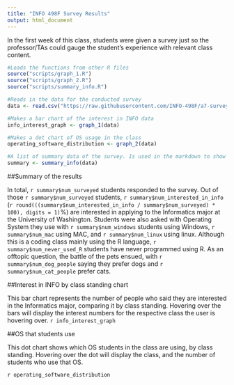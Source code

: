 ```yaml
---
title: "INFO 498F Survey Results"
output: html_document
---
```

In the first week of this class, students were given a survey just so the professor/TAs could gauge the student's experience with relevant class content.

```r

#Loads the functions from other R files
source("scripts/graph_1.R")
source("scripts/graph_2.R")
source("scripts/summary_info.R")

#Reads in the data for the conducted survey
data <- read.csv("https://raw.githubusercontent.com/INFO-498F/a7-survey-data/master/intro_survey_data.csv")

#Makes a bar chart of the interest in INFO data
info_interest_graph <- graph_1(data)

#Makes a dot chart of OS usage in the class
operating_software_distribution <- graph_2(data)

#A list of summary data of the survey. Is used in the markdown to show its summarized results
summary <- summary_info(data)
```

##Summary of the results

In total, `r summary$num_surveyed` students responded to the survey. Out of those `r summary$num_surveyed` students, `r summary$num_interested_in_info` (`r round(((summary$num_interested_in_info / summary$num_surveyed) * 100), digits = 1)`%) are interested in applying to the Informatics major at the University of Washington. Students were also asked with Operating System they use with `r summary$num_windows` students using Windows, `r summary$num_mac` using MAC, and `r summary$num_linux` using linux. Although this is a coding class mainly using the R language, `r summary$num_never_used_R` students have never programmed using R. As an offtopic question, the battle of the pets ensued, with `r summary$num_dog_people` saying they prefer dogs and `r summary$num_cat_people` prefer cats.

##Interest in INFO by class standing chart

This bar chart represents the number of people who said they are interested in the Informatics major, comparing it by class standing. Hovering over the bars will display the interest numbers for the respective class the user is hovering over.
`r info_interest_graph`

##OS that students use

This dot chart shows which OS students in the class are using, by class standing. Hovering over the dot will display the class, and the number of students who use that OS.

`r operating_software_distribution`